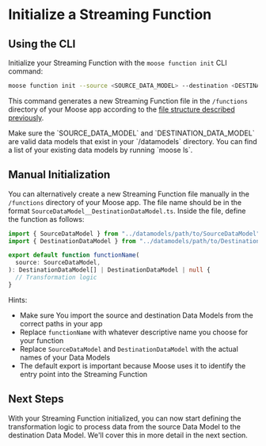 
# Initialize a Streaming Function

## Using the CLI

Initialize your Streaming Function with the `moose function init` CLI command:

```bash filename="Terminal" copy
moose function init --source <SOURCE_DATA_MODEL> --destination <DESTINATION_DATA_MODEL>
```

This command generates a new Streaming Function file in the `/functions` directory of your Moose app according to the [file structure described previously](../process-data).

<Callout type="warning">
  Make sure the `SOURCE_DATA_MODEL` and `DESTINATION_DATA_MODEL` are valid data
  models that exist in your `/datamodels` directory. You can find a list of your
  existing data models by running `moose ls`.
</Callout>

## Manual Initialization

You can alternatively create a new Streaming Function file manually in the `/functions` directory of your Moose app. The file name should be in the format `SourceDataModel__DestinationDataModel.ts`.
Inside the file, define the function as follows:

```ts filename="/functions/SourceDataModel__DestinationDataModel.ts" copy
import { SourceDataModel } from "../datamodels/path/to/SourceDataModel";
import { DestinationDataModel } from "../datamodels/path/to/DestinationDataModel";

export default function functionName(
  source: SourceDataModel,
): DestinationDataModel[] | DestinationDataModel | null {
  // Transformation logic
}
```

Hints:

- Make sure You import the source and destination Data Models from the
  correct paths in your app
- Replace `functionName` with whatever descriptive
  name you choose for your function
- Replace `SourceDataModel` and `DestinationDataModel` with the actual names of your Data Models
- The default export is important because Moose uses it to identify the entry point into the
  Streaming Function

## Next Steps

With your Streaming Function initialized, you can now start defining the transformation logic to process data from the source Data Model to the destination Data Model. We'll cover this in more detail in the next section.
